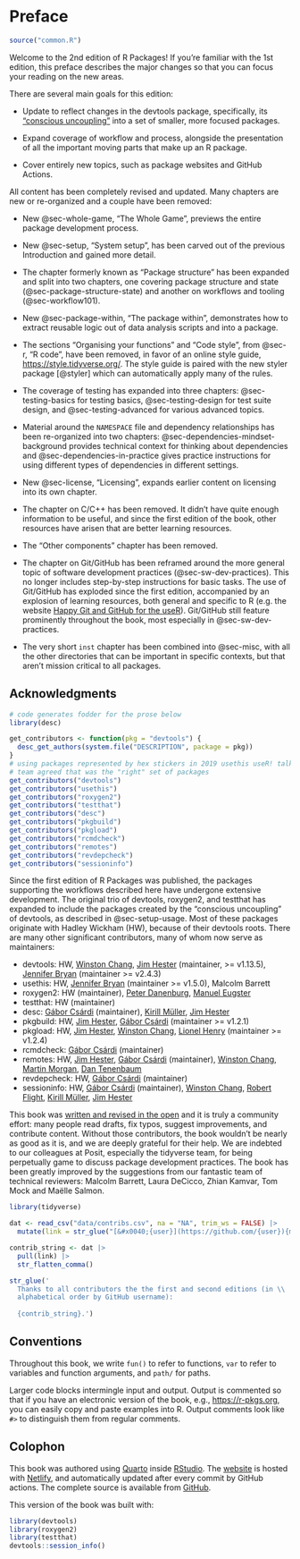 # Preface {#sec-preface .unnumbered}

```r
source("common.R")
```

Welcome to the 2nd edition of R Packages!
If you're familiar with the 1st edition, this preface describes the major changes so that you can focus your reading on the new areas.

There are several main goals for this edition:

-   Update to reflect changes in the devtools package, specifically, its ["conscious uncoupling"](https://www.tidyverse.org/articles/2018/10/devtools-2-0-0/#conscious-uncoupling) into a set of smaller, more focused packages.

-   Expand coverage of workflow and process, alongside the presentation of all the important moving parts that make up an R package.

-   Cover entirely new topics, such as package websites and GitHub Actions.

All content has been completely revised and updated.
Many chapters are new or re-organized and a couple have been removed:

-   New @sec-whole-game, "The Whole Game", previews the entire package development process.

-   New @sec-setup, "System setup", has been carved out of the previous Introduction and gained more detail.

-   The chapter formerly known as "Package structure" has been expanded and split into two chapters, one covering package structure and state (@sec-package-structure-state) and another on workflows and tooling (@sec-workflow101).

-   New @sec-package-within, "The package within", demonstrates how to extract reusable logic out of data analysis scripts and into a package.

-   The sections "Organising your functions" and "Code style", from @sec-r, "R code", have been removed, in favor of an online style guide, <https://style.tidyverse.org/>.
    The style guide is paired with the new styler package [@styler] which can automatically apply many of the rules.

-   The coverage of testing has expanded into three chapters: @sec-testing-basics for testing basics, @sec-testing-design for test suite design, and @sec-testing-advanced for various advanced topics.

-   Material around the `NAMESPACE` file and dependency relationships has been re-organized into two chapters: @sec-dependencies-mindset-background provides technical context for thinking about dependencies and @sec-dependencies-in-practice gives practice instructions for using different types of dependencies in different settings.

-   New @sec-license, "Licensing", expands earlier content on licensing into its own chapter.

-   The chapter on C/C++ has been removed.
    It didn't have quite enough information to be useful, and since the first edition of the book, other resources have arisen that are better learning resources.

-   The "Other components" chapter has been removed.

-   The chapter on Git/GitHub has been reframed around the more general topic of software development practices (@sec-sw-dev-practices).
    This no longer includes step-by-step instructions for basic tasks.
    The use of Git/GitHub has exploded since the first edition, accompanied by an explosion of learning resources, both general and specific to R (e.g. the website [Happy Git and GitHub for the useR](https://happygitwithr.com/index.html)).
    Git/GitHub still feature prominently throughout the book, most especially in @sec-sw-dev-practices.

-   The very short `inst` chapter has been combined into @sec-misc, with all the other directories that can be important in specific contexts, but that aren't mission critical to all packages.

## Acknowledgments

```r
# code generates fodder for the prose below
library(desc)

get_contributors <- function(pkg = "devtools") {
  desc_get_authors(system.file("DESCRIPTION", package = pkg))
}
# using packages represented by hex stickers in 2019 usethis useR! talk
# team agreed that was the "right" set of packages
get_contributors("devtools")
get_contributors("usethis")
get_contributors("roxygen2")
get_contributors("testthat")
get_contributors("desc")
get_contributors("pkgbuild")
get_contributors("pkgload")
get_contributors("rcmdcheck")
get_contributors("remotes")
get_contributors("revdepcheck")
get_contributors("sessioninfo")
```

Since the first edition of R Packages was published, the packages supporting the workflows described here have undergone extensive development.
The original trio of devtools, roxygen2, and testthat has expanded to include the packages created by the "conscious uncoupling" of devtools, as described in @sec-setup-usage.
Most of these packages originate with Hadley Wickham (HW), because of their devtools roots.
There are many other significant contributors, many of whom now serve as maintainers:

-   devtools: HW, [Winston Chang](https://github.com/wch), [Jim Hester](https://github.com/jimhester) (maintainer, \>= v1.13.5), [Jennifer Bryan](https://github.com/jennybc) (maintainer \>= v2.4.3)
-   usethis: HW, [Jennifer Bryan](https://github.com/jennybc) (maintainer \>= v1.5.0), Malcolm Barrett
-   roxygen2: HW (maintainer), [Peter Danenburg](https://github.com/klutometis), [Manuel Eugster](https://github.com/mjaeugster)
-   testthat: HW (maintainer)
-   desc: [Gábor Csárdi](https://github.com/gaborcsardi) (maintainer), [Kirill Müller](https://github.com/krlmlr), [Jim Hester](https://github.com/jimhester)
-   pkgbuild: HW, [Jim Hester](https://github.com/jimhester), [Gábor Csárdi](https://github.com/gaborcsardi) (maintainer \>= v1.2.1)
-   pkgload: HW, [Jim Hester](https://github.com/jimhester), [Winston Chang](https://github.com/wch), [Lionel Henry](https://github.com/lionel-) (maintainer \>= v1.2.4)
-   rcmdcheck: [Gábor Csárdi](https://github.com/gaborcsardi) (maintainer)
-   remotes: HW, [Jim Hester](https://github.com/jimhester), [Gábor Csárdi](https://github.com/gaborcsardi) (maintainer), [Winston Chang](https://github.com/wch), [Martin Morgan](https://github.com/mtmorgan), [Dan Tenenbaum](https://github.com/dtenenba)
-   revdepcheck: HW, [Gábor Csárdi](https://github.com/gaborcsardi) (maintainer)
-   sessioninfo: HW, [Gábor Csárdi](https://github.com/gaborcsardi) (maintainer), [Winston Chang](https://github.com/wch), [Robert Flight](https://github.com/rmflight), [Kirill Müller](https://github.com/krlmlr), [Jim Hester](https://github.com/jimhester)

This book was [written and revised in the open](https://github.com/hadley/r-pkgs/) and it is truly a community effort: many people read drafts, fix typos, suggest improvements, and contribute content.
Without those contributors, the book wouldn't be nearly as good as it is, and we are deeply grateful for their help.
We are indebted to our colleagues at Posit, especially the tidyverse team, for being perpetually game to discuss package development practices.
The book has been greatly improved by the suggestions from our fantastic team of technical reviewers: Malcolm Barrett, Laura DeCicco, Zhian Kamvar, Tom Mock and Maëlle Salmon.

```r
library(tidyverse)  

dat <- read_csv("data/contribs.csv", na = "NA", trim_ws = FALSE) |> 
  mutate(link = str_glue("[&#x0040;{user}](https://github.com/{user}){maybe_name}"))

contrib_string <- dat |> 
  pull(link) |> 
  str_flatten_comma()

str_glue('
  Thanks to all contributors the the first and second editions (in \\
  alphabetical order by GitHub username): 
  
  {contrib_string}.')
```

## Conventions

Throughout this book, we write `fun()` to refer to functions, `var` to refer to variables and function arguments, and `path/` for paths.

Larger code blocks intermingle input and output.
Output is commented so that if you have an electronic version of the book, e.g., <https://r-pkgs.org>, you can easily copy and paste examples into R.
Output comments look like `#>` to distinguish them from regular comments.

## Colophon

This book was authored using [Quarto](https://quarto.org) inside [RStudio](https://www.rstudio.com/products/rstudio/).
The [website](https://r-pkgs.org) is hosted with [Netlify](https://www.netlify.com), and automatically updated after every commit by GitHub actions.
The complete source is available from [GitHub](https://github.com/hadley/r-pkgs).

This version of the book was built with:

```r
library(devtools)
library(roxygen2)
library(testthat)
devtools::session_info()
```
